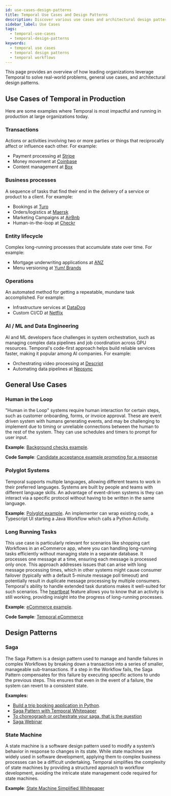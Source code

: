 ```yaml
---
id: use-cases-design-patterns
title: Temporal Use Cases and Design Patterns 
description: Discover various use cases and architectural design patterns for implementing Workflows with Temporal.
sidebar_label: Use Cases
tags:
  - temporal-use-cases
  - temporal-design-patterns
keywords:
  - temporal use cases
  - temporal design patterns
  - temporal workflows
---
```


This page provides an overview of how leading organizations leverage Temporal to solve real-world problems, general use cases, and architectural design patterns. 

## Use Cases of Temporal in Production

Here are some examples where Temporal is most impactful and running in production at large organizations today.

### Transactions

Actions or activities involving two or more parties or things that reciprocally affect or influence each other. For example:

- Payment processing at [Stripe](https://www.youtube.com/watch?v=Crkcr1S-NSc)
- Money movement at [Coinbase](https://temporal.io/in-use/coinbase)
- Content management at [Box](https://temporal.io/use-cases/temporal-a-central-brain-for-box)

### Business processes

A sequence of tasks that find their end in the delivery of a service or product to a client. For example:

- Bookings at [Turo](https://temporal.io/replay/videos/temporal-adoption-and-integration-at-turo)
- Orders/logistics at [Maersk](https://temporal.io/replay/videos/building-a-time-machine-for-the-logistics-industry)
- Marketing Campaigns at [AirBnb](https://medium.com/airbnb-engineering/journey-platform-a-low-code-tool-for-creating-interactive-user-workflows-9954f51fa3f8)
- Human-in-the-loop at [Checkr](https://temporal.io/in-use/checkr)

### Entity lifecycle

Complex long-running processes that accumulate state over time. For example:

- Mortgage underwriting applications at [ANZ](https://temporal.io/in-use/anz-story)
- Menu versioning at [Yum! Brands](https://temporal.io/replay-2023/videos/synchronizing-concurrent-workflows)

### Operations

An automated method for getting a repeatable, mundane task accomplished. For example:

- Infrastructure services at [DataDog](https://www.youtube.com/watch?v=Hz7ZZzafBoE)
- Custom CI/CD at [Netflix](https://temporal.io/replay-2023/videos/actor-workflows-reliably-orchestrating-thousands-of-flink-clusters-at)

### AI / ML and Data Engineering

AI and ML developers face challenges in system orchestration, such as managing complex data pipelines and job coordination across GPU resources. 
Temporal's code-first approach helps build reliable services faster, making it popular among AI companies. For example:
- Orchestrating video processing at [Descript](https://temporal.io/blog/ai-ml-and-data-engineering-workflows-with-temporal)
- Automating data pipelines at [Neosync](https://temporal.io/blog/ai-ml-and-data-engineering-workflows-with-temporal)

## General Use Cases

### Human in the Loop

"Human in the Loop" systems require human interaction for certain steps, such as customer onboarding, forms, or invoice approval.
These are event driven system with humans generating events, and may be challenging to implement due to timing or unreliable connections between the human to the rest of the system.
They can use schedules and timers to prompt for user input.

**Example**: [Background checks example](https://github.com/temporalio/background-checks).

**Code Sample**: [Candidate acceptance example prompting for a response](https://learn.temporal.io/examples/go/background-checks/candidate-acceptance)

### Polyglot Systems

Temporal supports multiple languages, allowing different teams to work in their preferred languages. 
Systems are built by people and teams with different language skills.
An advantage of event-driven systems is they can interact via a specific protocol without having to be written in the same language.

**Example**: [Polyglot example](https://github.com/temporalio/temporal-polyglot). An implementer can wrap existing code, a Typescript UI starting a Java Workflow which calls a Python Activity.

### Long Running Tasks

This use case is particularly relevant for scenarios like shopping cart Workflows in an eCommerce app, where you can handling long-running tasks efficiently without managing state in a separate database.
It processes one message at a time, ensuring each message is processed only once.
This approach addresses issues that can arise with long message processing times, which in other systems might cause consumer failover (typically with a default 5-minute message poll timeout) and potentially result in duplicate message processing by multiple consumers.
Temporal's ability to handle extended task durations makes it well-suited for such scenarios.
The [heartbeat](/encyclopedia/detecting-activity-failures#activity-heartbeat) feature allows you to know that an activity is still working, providing insight into the progress of long-running processes.

**Example**: [eCommerce example](https://docs.temporal.io/blog/build-an-ecommerce-app-with-temporal-part-1).

**Code Sample**: [Temporal eCommerce](https://github.com/temporalio/temporal-ecommerce)

## Design Patterns

### Saga

The Saga Pattern is a design pattern used to manage and handle failures in complex Workflows by breaking down a transaction into a series of smaller, manageable sub-transactions.
If a step in the Workflow fails, the Saga Pattern compensates for this failure by executing specific actions to undo the previous steps.
This ensures that even in the event of a failure, the system can revert to a consistent state.

**Examples:**
  - [Build a trip booking application in Python](https://learn.temporal.io/tutorials/python/trip-booking-app/).
  - [Saga Pattern with Temporal Whitepaper](https://pages.temporal.io/download-saga-pattern-made-easy)
  - [To choreograph or orchestrate your saga, that is the question](https://temporal.io/blog/to-choreograph-or-orchestrate-your-saga-that-is-the-question)
  - [Saga Webinar](https://pages.temporal.io/on-demand-webinar-what-is-a-saga.html)

### State Machine

A state machine is a software design pattern used to modify a system’s behavior in response to changes in its state.
While state machines are widely used in software development, applying them to complex business processes can be a difficult undertaking.
Temporal simplifies the complexity of state machines by providing a structured approach to workflow development, avoiding the intricate state management code required for state machines.

**Example**: [State Machine Simplified Whitepaper](https://pages.temporal.io/download-state-machines-simplified.html)

